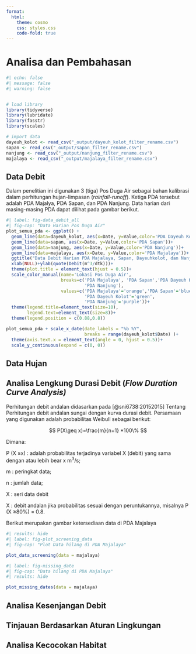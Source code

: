 ```yaml
---
format:
  html:
    theme: cosmo
    css: styles.css
    code-fold: true
---
```


# Analisa dan Pembahasan

```r
#| echo: false
#| message: false
#| warning: false


# load library
library(tidyverse)
library(lubridate)
library(fasstr)
library(scales)

# import data
dayeuh_kolot <- read_csv("_output/dayeuh_kolot_filter_rename.csv")
sapan <- read_csv("_output/sapan_filter_rename.csv")
nanjung <- read_csv("_output/nanjung_filter_rename.csv")
majalaya <- read_csv("_output/majalaya_filter_rename.csv")
```

## Data Debit

Dalam penelitian ini digunakan 3 (tiga) Pos Duga Air sebagai bahan kalibrasi dalam perhitungan hujan-limpasan (*rainfall-runoff*). Ketiga PDA tersebut adalah PDA Majalya, PDA Sapan, dan PDA Nanjung. Data harian dari masing-masing PDA dapat dilihat pada gambar berikut.

```r
#| label: fig-data_debit_all
#| fig-cap: "Data Harian Pos Duga Air"
plot_semua_pda <- ggplot() +
  geom_line(data=dayeuh_kolot, aes(x=Date, y=Value,color='PDA Dayeuh Kolot'))+
  geom_line(data=sapan, aes(x=Date, y=Value,color='PDA Sapan'))+
  geom_line(data=nanjung, aes(x=Date, y=Value,color='PDA Nanjung'))+
  geom_line(data=majalaya, aes(x=Date, y=Value,color='PDA Majalaya'))+
  ggtitle("Data Debit Harian PDA Majalaya, Sapan, Dayeuhkolot, dan Nanjung")+
  xlab(NULL)+ylab(quote(Debit(m^3/dtk)))+
  theme(plot.title = element_text(hjust = 0.5))+
  scale_color_manual(name='Lokasi Pos Duga Air',
                     breaks=c('PDA Majalaya', 'PDA Sapan','PDA Dayeuh Kolot',
                              'PDA Nanjung'),
                     values=c('PDA Majalaya'='orange','PDA Sapan'='blue',
                              'PDA Dayeuh Kolot'='green',  
                              'PDA Nanjung'='purple'))+
  theme(legend.title=element_text(size=10),
        legend.text=element_text(size=8))+
  theme(legend.position = c(0.88,0.8))

plot_semua_pda + scale_x_date(date_labels = "%b %Y",
                              breaks = range(dayeuh_kolot$Date) )+
  theme(axis.text.x = element_text(angle = 0, hjust = 0.5))+
  scale_y_continuous(expand = c(0, 0))
```

## Data Hujan

## Analisa Lengkung Durasi Debit (*Flow Duration Curve Analysis)*

Perhitungan debit andalan didasarkan pada [@sni6738:20152015] Tentang Perhitungan debit andalan sungai dengan kurva durasi debit. Persamaan yang digunakan adalah probabilitas Weibull sebagai berikut:

$$
P(X\geq x)=\frac{m}{n+1} *100\%
$$

Dimana:

P (X ≥x) : adalah probabilitas terjadinya variabel X (debit) yang sama dengan atau lebih bear x m^3^/s;

m : peringkat data;

n : jumlah data;

X : seri data debit

X : debit andalan jika probabilitas sesuai dengan peruntukannya, misalnya P (X ≥80%) = 0.8.

Berikut merupakan gambar ketersediaan data di PDA Majalaya

```r
#| results: hide 
#| label: fig-plot_screening_data
#| fig-cap: "Plot Data hilang di PDA Majalaya"

plot_data_screening(data = majalaya)

```

```r
#| label: fig-missing_date
#| fig-cap: "Data hilang di PDA Majalaya"
#| results: hide

plot_missing_dates(data = majalaya)


```

## Analisa Kesenjangan Debit

## Tinjauan Berdasarkan Aturan Lingkungan

## Analisa Kecocokan Habitat
